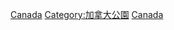{{Commonscat|National parks of Canada}}
{{Cat main|加拿大国家公园}}

[[Category:美洲國家公園|Canada]]
[[Category:加拿大公園|Category:加拿大公園]]
[[Category:各国国家公园|Canada]]